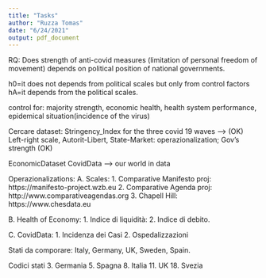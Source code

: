 ```yaml
---
title: "Tasks"
author: "Ruzza Tomas"
date: "6/24/2021"
output: pdf_document
---
```

RQ: Does strength of anti-covid measures (limitation of personal freedom of movement) depends on political position of national governments. 

h0=it does not depends from political scales but only from control factors
hA=it depends from the political scales.

control for: majority strength, economic health, health system performance, epidemical situation(incidence of the virus)

Cercare dataset:
Stringency_Index for the three covid 19 waves --> (OK)
Left-right scale, Autorit-Libert, State-Market: operazionalization; Gov's strength (OK)

EconomicDataset
CovidData --> our world in data

Operazionalizations:
A. Scales:
   1. Comparative Manifesto proj: https://manifesto-project.wzb.eu
   2. Comparative Agenda proj: http://www.comparativeagendas.org
   3. Chapell Hill: https://www.chesdata.eu

B. Health of Economy:
   1. Indice di liquidità: 
   2. Indice di debito.
   
C. CovidData:
   1. Incidenza dei Casi
   2. Ospedalizzazioni
   

Stati da comporare:
Italy, 
Germany,
UK,
Sweden,
Spain.


Codici stati
3. Germania
5. Spagna
8. Italia
11. UK
18. Svezia


